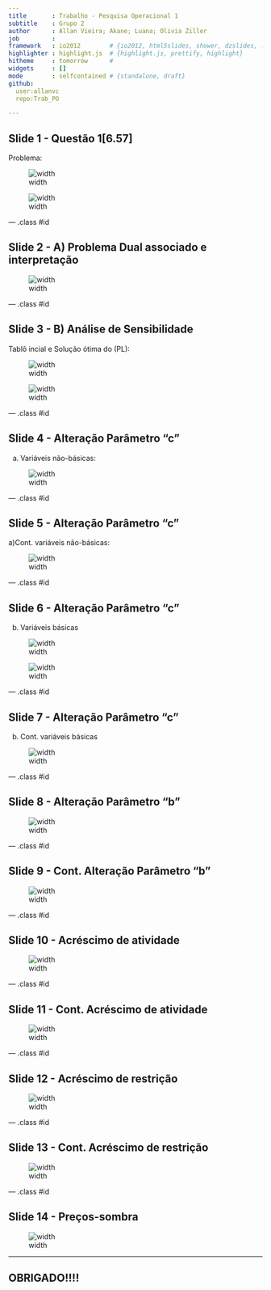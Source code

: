 ```yaml
---
title       : Trabalho - Pesquisa Operacional 1
subtitle    : Grupo 2
author      : Allan Vieira; Akane; Luana; Olivia Ziller
job         : 
framework   : io2012        # {io2012, html5slides, shower, dzslides, ...}
highlighter : highlight.js  # {highlight.js, prettify, highlight}
hitheme     : tomorrow      # 
widgets     : []
mode        : selfcontained # {standalone, draft}
github:
  user:allanvc
  repo:Trab_PO

--- 
```

<style>
.title-slide {
  background-color: #FFFFFF; /* #EDE0CF; ; #CA9F9D*/
}
</style>

<!-- Limit image width and height -->
<style type='text/css'>
img {
    max-height: 560px;
    max-width: 964px;
}
</style>

<!-- Center image on slide -->
<script src="http://ajax.aspnetcdn.com/ajax/jQuery/jquery-1.7.min.js"></script>
<script type='text/javascript'>
$(function() {
    $("p:has(img)").addClass('centered');
});
</script>

## Slide 1 - Questão 1[6.57]

Problema:

![width](./assets/img/0prob.png)


![width](./assets/img/10PL.png)


--- .class #id 

## Slide 2 - A) Problema Dual associado e interpretação


![width](./assets/img/11dual1.png)

--- .class #id 


## Slide 3 - B) Análise de Sensibilidade

Tablô incial e Solução ótima do (PL):

![width](./assets/img/11tablo_inicial.png)

![width](./assets/img/12tablo_otimo_orig.png)

--- .class #id 


## Slide 4 - Alteração Parâmetro "c"

a) Variáveis não-básicas:



![width](./assets/img/21sens_c1.png)

--- .class #id 


## Slide 5 - Alteração Parâmetro "c"

a)Cont. variáveis não-básicas:


![width](./assets/img/21sens_c1_sol.png)

--- .class #id 


## Slide 6 - Alteração Parâmetro "c"

b) Variáveis básicas
  
![width](./assets/img/22sens_c2.png)

![width](./assets/img/22sens_c2_2.png)

--- .class #id 


## Slide 7 - Alteração Parâmetro "c"

b) Cont. variáveis básicas

![width](./assets/img/22sens_c2_sol.png)

--- .class #id 


## Slide 8 - Alteração Parâmetro "b"


![width](./assets/img/23sens_b1.png)

--- .class #id 


## Slide 9 - Cont. Alteração Parâmetro "b"


![width](./assets/img/23sens_b_sol.png)

--- .class #id 


## Slide 10 - Acréscimo de atividade


![width](./assets/img/24sens_xp1.png)

--- .class #id


## Slide 11 - Cont. Acréscimo de atividade


![width](./assets/img/24sens_xp_sol.png)

--- .class #id 


## Slide 12 - Acréscimo de restrição


![width](./assets/img/25sens_RT1.png)

--- .class #id


## Slide 13 - Cont. Acréscimo de restrição


![width](./assets/img/25sens_RTsol.png)

--- .class #id 


## Slide 14 - Preços-sombra


![width](./assets/img/30precos_sombra.png)


---

## OBRIGADO!!!!
